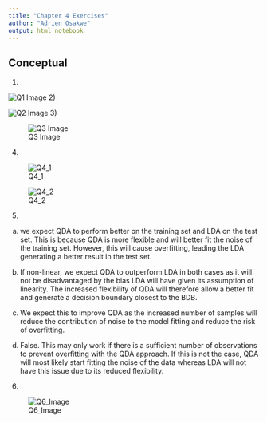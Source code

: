 ```yaml
---
title: "Chapter 4 Exercises"
author: "Adrien Osakwe"
output: html_notebook
---
```


## Conceptual

1)

![Q1 Image](./Q1.jpeg)
2)

![Q2 Image](./Q2.jpeg)
3)

![Q3 Image](./Q3.jpeg)



4)

![Q4_1](./Q4_1.jpeg)

![Q4_2](./Q4_2.jpeg)

5)

a) we expect QDA to perform better on the training set and LDA on the test set.
This is because QDA is more flexible and will better fit the noise of the training set. However, this will cause overfitting, leading the LDA generating a better result in the test set.

b) If non-linear, we expect QDA to outperform LDA in both cases as it will not be disadvantaged by the bias LDA will have given its assumption of linearity. The increased flexibility of QDA will therefore allow a better fit and generate a decision boundary closest to the BDB.

c) We expect this to improve QDA as the increased number of samples will reduce the contribution of noise to the model fitting and reduce the risk of overfitting.

d) False. This may only work if there is a sufficient number of observations to prevent overfitting with the QDA approach. If this is not the case, QDA will most likely start fitting the noise of the data whereas LDA will not have this issue due to its reduced flexibility.
 

6) 

![Q6_Image](./Q6.jpeg)





